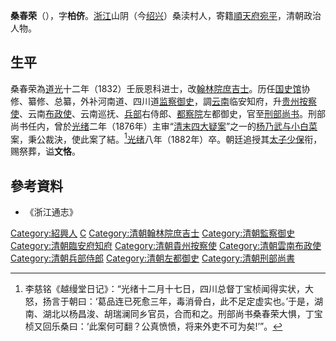 '''桑春荣'''（{{bd|1802年||1882年|catIdx=S桑}}），字'''柏侪'''。[[浙江|浙江]]山阴（今[[绍兴|绍兴]]）桑渎村人，寄籍[[順天府|順天府]][[宛平|宛平]]，清朝政治人物。

== 生平 ==
桑春荣為[[道光|道光]]十二年（1832）壬辰恩科进士，改[[翰林院|翰林院]][[庶吉士|庶吉士]]。历任[[国史馆|国史馆]]协修、纂修、总纂，外补河南道、四川道[[监察御史|监察御史]]，調[[云南|云南]]临安知府，升[[贵州|贵州]][[按察使|按察使]]、云南[[布政使|布政使]]、云南巡抚、[[兵部|兵部]]右侍郎、[[都察院|都察院]]左都御史，官至[[刑部尚书|刑部尚书]]。刑部尚书任内，曾於[[光绪|光绪]]二年（1876年）主审“[[清末四大疑案|清末四大疑案]]”之一的[[杨乃武与小白菜|杨乃武与小白菜]]案，秉公裁決，使此案了結。<ref>李慈铭《越缦堂日记》：“光绪十二月十七日，四川总督丁宝桢闻得实状，大怒，扬言于朝曰：‘葛品连已死愈三年，毒消骨白，此不足定虚实也。’于是，湖南、湖北以杨昌浚、胡瑞澜同乡官员，合而和之。刑部尚书桑春荣大惧，丁宝桢又回乐桑曰：‘此案何可翻？公真愤愤，将来外吏不可为矣!’”。</ref>[[光绪|光绪]]八年（1882年）卒。朝廷追授其[[太子少保|太子少保]]衔，赐祭葬，谥'''文恪'''。

==參考資料==
{{reflist}}
*《浙江通志》

{{道光十二年壬辰恩科殿試金榜}}

{{Authority control}}

{{DEFAULTSORT:Sang桑}}
[[Category:紹興人|Category:紹興人]]
[[Category:桑姓|C]]
[[Category:清朝翰林院庶吉士|Category:清朝翰林院庶吉士]]
[[Category:清朝監察御史|Category:清朝監察御史]]
[[Category:清朝臨安府知府|Category:清朝臨安府知府]]
[[Category:清朝貴州按察使|Category:清朝貴州按察使]]
[[Category:清朝雲南布政使|Category:清朝雲南布政使]]
[[Category:清朝兵部侍郎|Category:清朝兵部侍郎]]
[[Category:清朝左都御史|Category:清朝左都御史]]
[[Category:清朝刑部尚書|Category:清朝刑部尚書]]